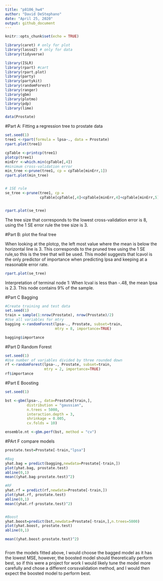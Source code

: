 ```yaml
---
title: "p8106_hw4"
author: "David DeStephano"
date: "April 25, 2020"
output: github_document
---
```


```r
knitr::opts_chunk$set(echo = TRUE)
```


```r
library(caret) # only for plot
library(lasso2) # only for data
library(tidyverse)

library(ISLR)
library(rpart) #cart
library(rpart.plot)
library(party)
library(partykit)
library(randomForest)
library(ranger)
library(gbm)
library(plotmo)
library(pdp)
library(lime)
```


```r
data(Prostate)

```

#Part A: Fitting a regression tree to prostate data
```r
set.seed(1)
tree1 <-rpart(formula = lpsa~., data = Prostate)
rpart.plot(tree1)

cpTable <-printcp(tree1)
plotcp(tree1)
minErr <-which.min(cpTable[,4])
#minimum cross-validation error
min_tree <-prune(tree1, cp = cpTable[minErr,1])
rpart.plot(min_tree)


# 1SE rule
se_tree <-prune(tree1, cp =
                cpTable[cpTable[,4]<cpTable[minErr,4]+cpTable[minErr,5],1][1])


rpart.plot(se_tree)


```


The tree size that corresponds to the lowest cross-validation error is 8, using the 1 SE error rule the tree size is 3. 

#Part B: plot the final tree

When looking at the plotcp, the left most value where the mean is below the horizontal line is 3. This corresponds to the pruned tree using the 1 SE rule,so this is the tree that will be used. This model suggests that lcavol is the only predictor of importance when predicting lpsa and keeping at a reasonable error rate.

```r
rpart.plot(se_tree)
```

Interpretation of terminal node 1: When lcval is less than -.48, the mean lpsa is 2.3. This node contains 9% of the sample.

#Part C Bagging

```r
#Create training and test data
set.seed(1)
train = sample(1:nrow(Prostate), nrow(Prostate)/2)
#Use all variables for mtry
bagging <-randomForest(lpsa~., Prostate, subset=train,
                       mtry = 8, importance=TRUE)

bagging$importance
```


#Part D Random Forest
```r
set.seed(1)
#Use number of variables divided by three rounded down
rf <-randomForest(lpsa~., Prostate, subset=train,
                  mtry = 2, importance=TRUE)
rf$importance
```


#Part E Boosting
```r
set.seed(1)

bst <-gbm(lpsa~., data=Prostate[train,],
          distribution = "gaussian",
          n.trees = 5000,
          interaction.depth = 3,
          shrinkage = 0.005,
          cv.folds = 10)

ensemble.nt <-gbm.perf(bst, method = "cv")


```

#PArt F compare models

```r
prostate.test=Prostate[-train,"lpsa"]

#Bag
yhat.bag = predict(bagging,newdata=Prostate[-train,])
plot(yhat.bag, prostate.test)
abline(0,1)
mean((yhat.bag-prostate.test)^2)

#RF
yhat.rf = predict(rf,newdata=Prostate[-train,])
plot(yhat.rf, prostate.test)
abline(0,1)
mean((yhat.rf-prostate.test)^2)


#Boost
yhat.boost=predict(bst,newdata=Prostate[-train,],n.trees=5000)
plot(yhat.boost, prostate.test)
abline(0,1)

mean((yhat.boost-prostate.test)^2)



```


From the models fitted above, I would choose the bagged model as it has the lowest MSE, however, the boosted model should theoretically perform best, so if this were a project for work I would likely tune the model more carefully and chose a different corssvalidation method, and I would then expect the boosted model to perform best.

